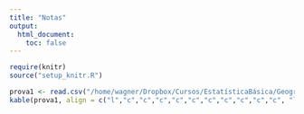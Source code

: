 ```yaml
---
title: "Notas"
output:
  html_document:
    toc: false
---
```


```r
require(knitr)
source("setup_knitr.R")
```


```r
prova1 <- read.csv("/home/wagner/Dropbox/Cursos/EstatísticaBásica/Geografia/Prova1Notas.csv", header = TRUE)
kable(prova1, align = c("l","c","c","c","c","c","c","c","c","c","c", "l"), digits = 2)
```